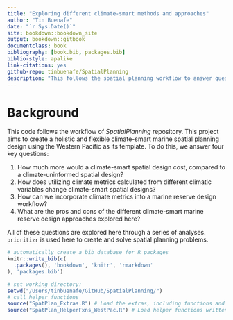```yaml
--- 
title: "Exploring different climate-smart methods and approaches"
author: "Tin Buenafe"
date: "`r Sys.Date()`"
site: bookdown::bookdown_site
output: bookdown::gitbook
documentclass: book
bibliography: [book.bib, packages.bib]
biblio-style: apalike
link-citations: yes
github-repo: tinbuenafe/SpatialPlanning
description: "This follows the spatial planning workflow to answer questions related to creating a holistic and flexible climate-smart marine spatial planning design."
---
```


# Background

This code follows the workflow of _SpatialPlanning_ repository. This project aims to create a holistic and flexible climate-smart marine spatial planning design using the Western Pacific as its template. To do this, we answer four key questions:

1. How much more would a climate-smart spatial design cost, compared to a climate-uninformed spatial design?
2. How does utilizing climate metrics calculated from different climatic variables change climate-smart spatial designs?
3. How can we incorporate climate metrics into a marine reserve design workflow?
4. What are the pros and cons of the different climate-smart marine reserve design approaches explored here?

All of these questions are explored here through a series of analyses. `prioritizr` is used here to create and solve spatial planning problems.

```r
# automatically create a bib database for R packages
knitr::write_bib(c(
  .packages(), 'bookdown', 'knitr', 'rmarkdown'
), 'packages.bib')

# set working directory:
setwd("/Users/tinbuenafe/GitHub/SpatialPlanning/")
# call helper functions
source("SpatPlan_Extras.R") # Load the extras, including functions and libraries
source("SpatPlan_HelperFxns_WestPac.R") # Load helper functions written specifically for this spatial planning project
```
